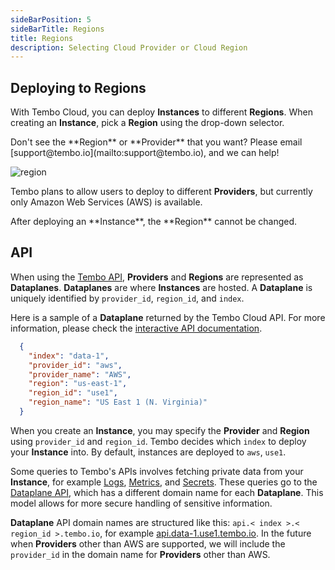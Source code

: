 ```yaml
---
sideBarPosition: 5
sideBarTitle: Regions
title: Regions
description: Selecting Cloud Provider or Cloud Region
---
```



## Deploying to Regions

With Tembo Cloud, you can deploy **Instances** to different **Regions**. When creating an **Instance**, pick a **Region** using the drop-down selector.

<Callout variant='info'>
	Don't see the **Region** or **Provider** that you want? Please email [support@tembo.io](mailto:support@tembo.io), and we can help!
</Callout>

![region](./deploy-to-region.png)

Tembo plans to allow users to deploy to different **Providers**, but currently only Amazon Web Services (AWS) is available.

<Callout variant='warning'>
	After deploying an **Instance**, the **Region** cannot be changed.
</Callout>

## API

When using the [Tembo API](/docs/development/api), **Providers** and **Regions** are represented as **Dataplanes**. **Dataplanes** are where **Instances** are hosted. A **Dataplane** is uniquely identified by `provider_id`, `region_id`, and `index`.

Here is a sample of a **Dataplane** returned by the Tembo Cloud API. For more information, please check the [interactive API documentation](https://api.tembo.io/swagger-ui/#/dataplane/get_all_dataplanes).

```json
  {
    "index": "data-1",
    "provider_id": "aws",
    "provider_name": "AWS",
    "region": "us-east-1",
    "region_id": "use1",
    "region_name": "US East 1 (N. Virginia)"
  }
```

When you create an **Instance**, you may specify the **Provider** and **Region** using `provider_id` and `region_id`. Tembo decides which `index` to deploy your **Instance** into. By default, instances are deployed to `aws`, `use1`.

Some queries to Tembo's APIs involves fetching private data from your **Instance**, for example [Logs](/docs/product/cloud/troubleshooting/logs), [Metrics](/docs/product/cloud/troubleshooting/metrics), and [Secrets](/docs/product/cloud/security/update-postgres-password). These queries go to the [Dataplane API](https://api.data-1.use1.tembo.io/redoc), which has a different domain name for each **Dataplane**. This model allows for more secure handling of sensitive information.

**Dataplane** API domain names are structured like this: `api.< index >.< region_id >.tembo.io`, for example [api.data-1.use1.tembo.io](https://api.data-1.use1.tembo.io/swagger-ui/#). In the future when **Providers** other than AWS are supported, we will include the `provider_id` in the domain name for **Providers** other than AWS.
